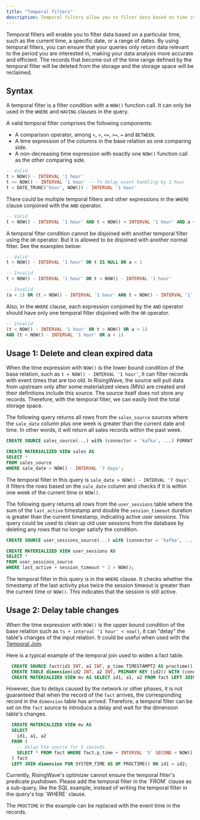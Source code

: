 ```yaml
---
title: "Temporal filters"
description: Temporal filters allow you to filter data based on time intervals, which are used to retrieve data within a specific time range.
---
```


Temporal filters will enable you to filter data based on a particular time, such as the current time, a specific date, or a range of dates. By using temporal filters, you can ensure that your queries only return data relevant to the period you are interested in, making your data analysis more accurate and efficient. The records that become out of the time range defined by the temporal filter will be deleted from the storage and the storage space will be reclaimed.

## Syntax

A temporal filter is a filter condition with a `NOW()` function call. It can only be used in the `WHERE` and `HAVING` clauses in the query.

A valid temporal filter comprises the following components:

* A comparison operator, among `<`, `>`, `<=`, `>=`, `=` and `BETWEEN`.
* A time expression of the columns in the base relation as one comparing side.
* A non-decreasing time expression with exactly one `NOW()` function call as the other comparing side.

```sql
-- Valid
t > NOW() - INTERVAL '1 hour'
t <= NOW() - INTERVAL '1 hour' -- To delay event handling by 1 hour
t < DATE_TRUNC('hour', NOW()) - INTERVAL '1 hour'
```

There could be multiple temporal filters and other expressions in the `WHERE` clause conjoined with the `AND` operator.

```sql
-- Valid
t > NOW() - INTERVAL '1 hour' AND t < NOW() + INTERVAL '1 hour' AND a < 1
```

A temporal filter condition cannot be disjoined with another temporal filter using the `OR` operator. But it is allowed to be disjoined with another normal filter. See the examples below:

```sql
-- Valid
t > NOW() - INTERVAL '1 hour' OR t IS NULL OR a < 1

-- Invalid
t > NOW() - INTERVAL '1 hour' OR t < NOW() - INTERVAL '1 hour'

-- Invalid
(a < 1) OR (t > NOW() - INTERVAL '1 hour' AND t < NOW() - INTERVAL '1')
```

Also, in the `WHERE` clause, each expression conjoined by the `AND` operator should have only one temporal filter disjoined with the `OR` operator.

```sql
-- Invalid
(t < NOW() - INTERVAL '1 hour' OR t > NOW() OR a < 1)
AND (t < NOW() - INTERVAL '1 hour' OR a < 1)
```

## Usage 1: Delete and clean expired data

When the time expression with `NOW()` is the lower bound condition of the base relation, such as `t > NOW() - INTERVAL '1 hour'`, it can filter records with event times that are too old. In RisingWave, the source will pull data from upstream only after some materialized views (MVs) are created and their definitions include this source. The source itself does not store any records. Therefore, with the temporal filter, we can easily limit the total storage space.

The following query returns all rows from the `sales_source` sources where the `sale_date` column plus one week is greater than the current date and time. In other words, it will return all sales records within the past week.

```sql
CREATE SOURCE sales_source(...) with (connector = 'kafka', ...) FORMAT PLAIN ENCODE JSON;

CREATE MATERIALIZED VIEW sales AS
SELECT *
FROM sales_source
WHERE sale_date > NOW() - INTERVAL '7 days';
```

The temporal filter in this query is `sale_date > NOW() - INTERVAL '7 days'`. It filters the rows based on the `sale_date` column and checks if it is within one week of the current time or `NOW()`.

The following query returns all rows from the `user_sessions` table where the sum of the `last_active` timestamp and double the `session_timeout` duration is greater than the current timestamp, indicating active user sessions. This query could be used to clean up old user sessions from the database by deleting any rows that no longer satisfy the condition.

```sql
CREATE SOURCE user_sessions_source(...) with (connector = 'kafka', ...) FORMAT PLAIN ENCODE JSON;

CREATE MATERIALIZED VIEW user_sessions AS
SELECT *
FROM user_sessions_source
WHERE last_active + session_timeout * 2 > NOW();
```

The temporal filter in this query is in the `WHERE` clause. It checks whether the timestamp of the last activity plus twice the session timeout is greater than the current time or `NOW()`. This indicates that the session is still active.

## Usage 2: Delay table changes

When the time expression with `NOW()` is the upper bound condition of the base relation such as `ts + interval '1 hour' < now()`, it can "delay" the table's changes of the input relation. It could be useful when used with the [Temporal Join](/processing/sql/joins).

Here is a typical example of the temporal join used to widen a fact table.

```sql
  CREATE SOURCE fact(id1 INT, a1 INT, p_time TIMESTAMPTZ AS proctime()) WITH (connector = 'kafka', ...);
  CREATE TABLE dimension(id2 INT, a2 INT, PRIMARY KEY (id2)) WITH (connector = 'jdbc', ...);
  CREATE MATERIALIZED VIEW mv AS SELECT id1, a1, a2 FROM fact LEFT JOIN dimension FOR SYSTEM_TIME AS OF PROCTIME() ON id1 = id2;
```

However, due to delays caused by the network or other phases, it is not guaranteed that when the record of the `fact` arrives, the corresponding record in the `dimension` table has arrived. Therefore, a temporal filter can be set on the `fact` source to introduce a delay and wait for the dimension table's changes.

```sql
  CREATE MATERIALIZED VIEW mv AS
  SELECT
    id1, a1, a2
  FROM (
    -- Delay the source for 5 seconds
    SELECT * FROM fact WHERE fact.p_time + INTERVAL '5' SECOND < NOW()
  ) fact
  LEFT JOIN dimension FOR SYSTEM_TIME AS OF PROCTIME() ON id1 = id2;
```

<Note>
Currently, RisingWave's optimizer cannot ensure the temporal filter's predicate pushdown. Please add the temporal filter in the `FROM` clause as a sub-query, like the SQL example, instead of writing the temporal filter in the query's top `WHERE` clause.

</Note>
<Note>


The `PROCTIME` in the example can be replaced with the event time in the records.
</Note>
